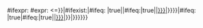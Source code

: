 <includeonly>{{{{{subst|}}}#ifexpr: {{{{{subst|}}}#expr: {{{start}}}<={{{end}}}}}|{{{{{subst|}}}#ifexist:{{{link|}}}{{{start}}}{{{link-end|}}}|{{{{{subst|}}}#ifeq: {{{next|}}}|true||{{{{{subst|}}}#ifeq:{{{nolink}}}|true|{{{show|}}}{{{start}}}{{{show-end|}}}|[[{{{link|}}}{{{start}}}{{{link-end|}}}|{{{show|}}}{{{start}}}{{{show-end|}}}]]}}}}|{{{{{subst|}}}#ifeq: {{{next|}}}|true|{{{{{subst|}}}#ifeq:{{{nolink}}}|true|{{{show|}}}{{{start}}}{{{show-end|}}}|[[{{{link|}}}{{{start}}}{{{link-end|}}}|{{{show|}}}{{{start}}}{{{show-end|}}}]]}}|{{fontcolor|gray||{{{show|}}}{{{start}}}{{{show-end|}}}}}}}}}}}</includeonly>
